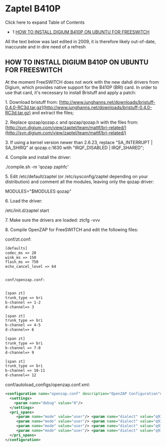 
# Zaptel B410P 

 

Click here to expand Table of Contents

* 1 [HOW TO INSTALL DIGIUM B410P ON UBUNTU FOR FREESWITCH](#how-to-install-digium-b410p-on-ubuntu-for-freeswitch)

All the text below was last edited in 2009, it is therefore likely out-of-date, inaccurate and in dire need of a refresh 

## HOW TO INSTALL DIGIUM B410P ON UBUNTU FOR FREESWITCH

At the moment FreeSWITCH does not work with the new dahdi drivers from Digium, which provides native support for the B410P (BRI) card. In order to use that card, it's necessary to install Bristuff and apply a patch:

 1\. Download bristuff from: [http://www.junghanns.net/downloads/bristuff-0.4.0-RC3d.tar.gz](http://www.junghanns.net/downloads/bristuff-0.4.0-RC3d.tar.gz) and extract the files;

 2\. Replace qozap/qozap.c and qozap/qozap.h with the files from: [http://svn.digium.com/view/zaptel/team/mattf/bri-related/](http://svn.digium.com/view/zaptel/team/mattf/bri-related/)

 3\. If using a kernel version newer than 2.6.23, replace "SA\_INTERRUPT | SA\_SHIRQ" at qozap.c:1630 with "IRQF\_DISABLED | IRQF\_SHARED";

 4\. Compile and install the driver:

 ./compile.sh -m 'qozap zaphfc'

 5\. Edit /etc/default/zaptel (or /etc/sysconfig/zaptel depending on your distribution) and comment all the modules, leaving only the qozap driver:

 MODULES="$MODULES qozap"

 6\. Load the driver:

 /etc/init.d/zaptel start

 7\. Make sure the drivers are loaded: ztcfg -vvv

 8\. Compile OpenZAP for FreeSWITCH and edit the following files:

 conf/zt.conf:

```xml
[defaults]
codec_ms => 20
wink_ms => 150
flash_ms => 750
echo_cancel_level => 64


conf/openzap.conf:


[span zt]
trunk_type => bri
b-channel => 1-2
d-channel=> 3

[span zt]
trunk_type => bri
b-channel => 4-5
d-channel=> 6

[span zt]
trunk_type => bri
b-channel => 7-8
d-channel=> 9

[span zt]
trunk_type => bri
b-channel => 10-11
d-channel=> 12
```

conf/autoload\_configs/openzap.conf.xml:

```xml
<configuration name="openzap.conf" description="OpenZAP Configuration">
  <settings>
    <param name="debug" value="0"/>
  </settings>
  <pri_spans>
     <param name="mode" value="user"/> <param name="dialect" value="q931"/> <param name="dialplan" value="XML"/> <param name="context" value="default"/> <param name="digit-timeout" value="2000"/> <param name="max-digits" value="11"/> 
     <param name="mode" value="user"/> <param name="dialect" value="q931"/> <param name="dialplan" value="XML"/> <param name="context" value="default"/> 
     <param name="mode" value="user"/> <param name="dialect" value="q931"/> <param name="dialplan" value="XML"/> <param name="context" value="default"/> 
     <param name="mode" value="user"/> <param name="dialect" value="q931"/> <param name="dialplan" value="XML"/> <param name="context" value="default"/> 
  </pri_spans>
</configuration>
```


